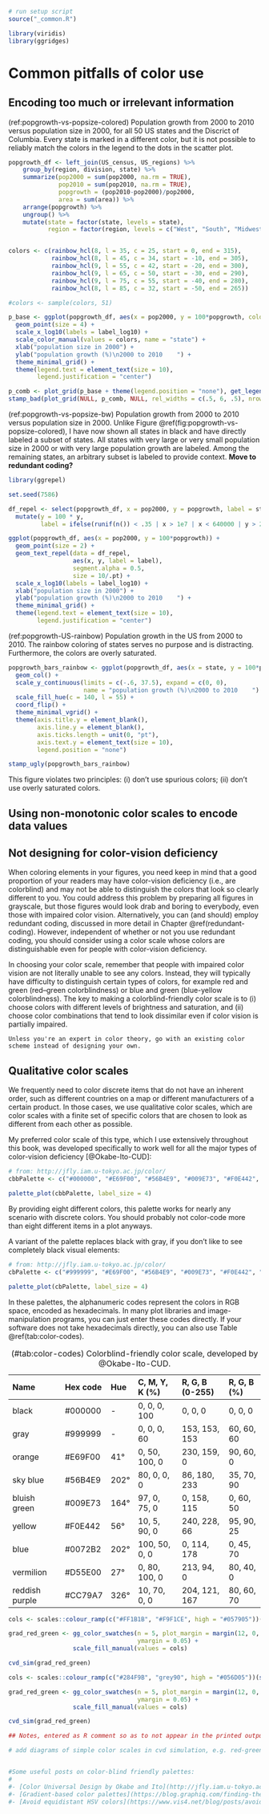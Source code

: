 ```r
# run setup script
source("_common.R")

library(viridis)
library(ggridges)
```

# Common pitfalls of color use

## Encoding too much or irrelevant information

(ref:popgrowth-vs-popsize-colored) Population growth from 2000 to 2010 versus population size in 2000, for all 50 US states and the Discrict of Columbia. Every state is marked in a different color, but it is not possible to reliably match the colors in the legend to the dots in the scatter plot.

```r

popgrowth_df <- left_join(US_census, US_regions) %>%
    group_by(region, division, state) %>%
    summarize(pop2000 = sum(pop2000, na.rm = TRUE),
              pop2010 = sum(pop2010, na.rm = TRUE),
              popgrowth = (pop2010-pop2000)/pop2000,
              area = sum(area)) %>%
    arrange(popgrowth) %>%
    ungroup() %>%
    mutate(state = factor(state, levels = state),
           region = factor(region, levels = c("West", "South", "Midwest", "Northeast")))


colors <- c(rainbow_hcl(8, l = 35, c = 25, start = 0, end = 315),
            rainbow_hcl(8, l = 45, c = 34, start = -10, end = 305),
            rainbow_hcl(9, l = 55, c = 42, start = -20, end = 300),
            rainbow_hcl(9, l = 65, c = 50, start = -30, end = 290),
            rainbow_hcl(9, l = 75, c = 55, start = -40, end = 280),
            rainbow_hcl(8, l = 85, c = 32, start = -50, end = 265))

#colors <- sample(colors, 51)

p_base <- ggplot(popgrowth_df, aes(x = pop2000, y = 100*popgrowth, color = as.character(state))) +
  geom_point(size = 4) +
  scale_x_log10(labels = label_log10) +
  scale_color_manual(values = colors, name = "state") +
  xlab("population size in 2000") +
  ylab("population growth (%)\n2000 to 2010    ") +
  theme_minimal_grid() +
  theme(legend.text = element_text(size = 10),
        legend.justification = "center")

p_comb <- plot_grid(p_base + theme(legend.position = "none"), get_legend(p_base), ncol = 1)
stamp_bad(plot_grid(NULL, p_comb, NULL, rel_widths = c(.5, 6, .5), nrow = 1))
```

(ref:popgrowth-vs-popsize-bw) Population growth from 2000 to 2010 versus population size in 2000. Unlike Figure \@ref(fig:popgrowth-vs-popsize-colored), I have now shown all states in black and have directly labeled a subset of states. All states with very large or very small population size in 2000 or with very large population growth are labeled. Among the remaining states, an arbitrary subset is labeled to provide context. **Move to redundant coding?**

```r
library(ggrepel)

set.seed(7586)

df_repel <- select(popgrowth_df, x = pop2000, y = popgrowth, label = state) %>%
  mutate(y = 100 * y,
         label = ifelse(runif(n()) < .35 | x > 1e7 | x < 640000 | y > 20, as.character(label), ""))

ggplot(popgrowth_df, aes(x = pop2000, y = 100*popgrowth)) +
  geom_point(size = 2) +
  geom_text_repel(data = df_repel,
                  aes(x, y, label = label),
                  segment.alpha = 0.5,
                  size = 10/.pt) +
  scale_x_log10(labels = label_log10) +
  xlab("population size in 2000") +
  ylab("population growth (%)\n2000 to 2010    ") +
  theme_minimal_grid() +
  theme(legend.text = element_text(size = 10),
        legend.justification = "center")
```

(ref:popgrowth-US-rainbow) Population growth in the US from 2000 to 2010. The rainbow coloring of states serves no purpose and is distracting. Furthermore, the colors are overly saturated.

```r
popgrowth_bars_rainbow <- ggplot(popgrowth_df, aes(x = state, y = 100*popgrowth, fill = state)) + 
  geom_col() + 
  scale_y_continuous(limits = c(-.6, 37.5), expand = c(0, 0),
                     name = "population growth (%)\n2000 to 2010    ") +
  scale_fill_hue(c = 140, l = 55) +
  coord_flip() + 
  theme_minimal_vgrid() +
  theme(axis.title.y = element_blank(),
        axis.line.y = element_blank(),
        axis.ticks.length = unit(0, "pt"),
        axis.text.y = element_text(size = 10),
        legend.position = "none")

stamp_ugly(popgrowth_bars_rainbow)
```

This figure violates two principles: (i) don't use spurious colors; (ii) don't use overly saturated colors.


## Using non-monotonic color scales to encode data values

## Not designing for color-vision deficiency


When coloring elements in your figures, you need keep in mind that a good proportion of your readers may have color-vision deficiency (i.e., are colorblind) and may not be able to distinguish the colors that look so clearly different to you. You could address this problem by preparing all figures in grayscale, but those figures would look drab and boring to everybody, even those with impaired color vision. Alternatively, you can (and should) employ redundant coding, discussed in more detail in Chapter \@ref(redundant-coding). However, independent of whether or not you use redundant coding, you should consider using a color scale whose colors are distinguishable even for people with color-vision deficiency. 

In choosing your color scale, remember that people with impaired color vision are not literally unable to see any colors. Instead, they will typically have difficulty to distinguish certain types of colors, for example red and green (red--green colorblindness) or blue and green (blue-yellow colorblindness). The key to making a colorblind-friendly color scale is to (i) choose colors with different levels of brightness and saturation, and (ii) choose color combinations that tend to look dissimilar even if color vision is partially impaired.

```block
Unless you're an expert in color theory, go with an existing color scheme instead of designing your own.
```


## Qualitative color scales

We frequently need to color discrete items that do not have an inherent order, such as different countries on a map or different manufacturers of a certain product. In those cases, we use qualitative color scales, which are color scales with a finite set of specific colors that are chosen to look as different from each other as possible.

My preferred color scale of this type, which I use extensively throughout this book, was developed specifically to work well for all the major types of color-vision deficiency [@Okabe-Ito-CUD]:
```r
# from: http://jfly.iam.u-tokyo.ac.jp/color/
cbbPalette <- c("#000000", "#E69F00", "#56B4E9", "#009E73", "#F0E442", "#0072B2", "#D55E00", "#CC79A7")

palette_plot(cbbPalette, label_size = 4)
```
By providing eight different colors, this palette works for nearly any scenario with discrete colors. You should probably not color-code more than eight different items in a plot anyways.

A variant of the palette replaces black with gray, if you don't like to see completely black visual elements:
```r
# from: http://jfly.iam.u-tokyo.ac.jp/color/
cbPalette <- c("#999999", "#E69F00", "#56B4E9", "#009E73", "#F0E442", "#0072B2", "#D55E00", "#CC79A7")

palette_plot(cbPalette, label_size = 4)
```

In these palettes, the alphanumeric codes represent the colors in RGB space, encoded as hexadecimals. In many plot libraries and image-manipulation programs, you can just enter these codes directly. If your software does not take hexadecimals directly, you can also use Table \@ref(tab:color-codes).


Table: (\#tab:color-codes) Colorblind-friendly color scale, developed by @Okabe-Ito-CUD. 

Name            Hex code     Hue     C, M, Y, K (%)   R, G, B (0-255)   R, G, B (%)
--------------  ------------ ------- ---------------- ----------------- ------------
         black       #000000       -  0, 0, 0, 100    0, 0, 0           0, 0, 0
          gray       #999999       -  0, 0, 0, 60     153, 153, 153     60, 60, 60
        orange       #E69F00     41°  0, 50, 100, 0   230, 159, 0       90, 60, 0
      sky blue       #56B4E9    202° 80, 0, 0, 0      86, 180, 233      35, 70, 90
  bluish green       #009E73    164° 97, 0, 75, 0     0, 158, 115       0, 60, 50
        yellow       #F0E442     56° 10, 5, 90, 0     240, 228, 66      95, 90, 25
          blue       #0072B2    202° 100, 50, 0, 0    0, 114, 178       0, 45, 70
     vermilion       #D55E00     27° 0, 80, 100, 0    213, 94, 0        80, 40, 0
reddish purple       #CC79A7    326° 10, 70, 0, 0     204, 121, 167     80, 60, 70
 
 


```r
cols <- scales::colour_ramp(c("#FF1B1B", "#F9F1CE", high = "#057905"))(seq(0, 1, .25))

grad_red_green <- gg_color_swatches(n = 5, plot_margin = margin(12, 0, 0, 0),
                                    ymargin = 0.05) + 
                  scale_fill_manual(values = cols)

cvd_sim(grad_red_green)
```


```r
cols <- scales::colour_ramp(c("#284F9B", "grey90", high = "#056D05"))(seq(0, 1, .25))

grad_red_green <- gg_color_swatches(n = 5, plot_margin = margin(12, 0, 0, 0),
                                    ymargin = 0.05) + 
                  scale_fill_manual(values = cols)

cvd_sim(grad_red_green)
```

```r
## Notes, entered as R comment so as to not appear in the printed output

# add diagrams of simple color scales in cvd simulation, e.g. red-green or blue-green


#Some useful posts on color-blind friendly palettes:
#
#- [Color Universal Design by Okabe and Ito](http://jfly.iam.u-tokyo.ac.jp/color/)
#- [Gradient-based color palettes](https://blog.graphiq.com/finding-the-right-color-palettes-for-data-visualizations-fcd4e707a283)
#- [Avoid equidistant HSV colors](https://www.vis4.net/blog/posts/avoid-equidistant-hsv-colors/)
```
